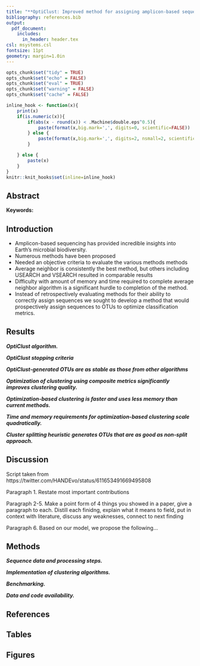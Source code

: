 ```yaml
---
title: "**OptiClust: Improved method for assigning amplicon-based sequence data to operational taxonomic units**"
bibliography: references.bib
output:
  pdf_document:
    includes:
      in_header: header.tex
csl: msystems.csl
fontsize: 11pt
geometry: margin=1.0in
---
```



```r
opts_chunk$set("tidy" = TRUE)
opts_chunk$set("echo" = FALSE)
opts_chunk$set("eval" = TRUE)
opts_chunk$set("warning" = FALSE)
opts_chunk$set("cache" = FALSE)

inline_hook <- function(x){
	print(x)
	if(is.numeric(x)){
		if(abs(x - round(x)) < .Machine$double.eps^0.5){
			paste(format(x,big.mark=',', digits=0, scientific=FALSE))
		} else {
			paste(format(x,big.mark=',', digits=2, nsmall=2, scientific=FALSE))
		}

	} else {
    	paste(x)      
	}
}
knitr::knit_hooks$set(inline=inline_hook)
```

\begin{center}
\vspace{25mm}
Sarah L. Westcott and Patrick D. Schloss${^\dagger}$

\vspace{30mm}

$\dagger$ To whom correspondence should be addressed: pschloss@umich.edu

Department of Microbiology and Immunology, University of Michigan, Ann Arbor, MI
\end{center}


\newpage
\linenumbers


## Abstract

**Keywords:**

\newpage

## Introduction
* Amplicon-based sequencing has provided incredible insights into Earth's microbial biodiversity.
* Numerous methods have been proposed
* Needed an objective criteria to evaluate the various methods methods
* Average neighbor is consistently the best method, but others including USEARCH and VSEARCH resulted in comparable results
* Difficulty with amount of memory and time required to complete average neighbor algorithm is a significant hurdle to completion of the method.
* Instead of retrospectively evaluating methods for their ability to correctly assign sequences we sought to develop a method that would prospectively assign sequences to OTUs to optimize classification metrics.

\newpage

## Results

***OptiClust algorithm.***


***OptiClust stopping criteria***


***OptiClust-generated OTUs are as stable as those from other algorithms***


***Optimization of clustering using composite metrics significantly improves clustering quality.***


***Optimization-based clustering is faster and uses less memory than current methods.***


***Time and memory requirements for optimization-based clustering scale quadratically.***


***Cluster splitting heuristic generates OTUs that are as good as non-split approach.***

\newpage

## Discussion

Script taken from https://twitter.com/HANDEvo/status/611653491669495808

Paragraph 1. Restate most important contributions

Paragraph 2-5. Make a point form of 4 things you showed in a paper, give a paragraph to each. Distill each finidng, explain what it means to field, put in context with literature, discuss any weaknesses, connect to next finding

Paragraph 6. Based on our model, we propose the following...


\newpage

## Methods
***Sequence data and processing steps.***

***Implementation of clustering algorithms.***

***Benchmarking.***

***Data and code availability.***

\newpage

## References

\newpage

## Tables

\newpage

## Figures
